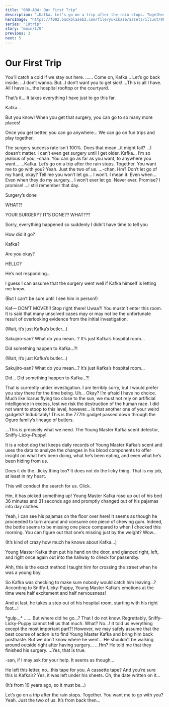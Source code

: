 ```yaml
---
title: "000-A04: Our First Trip"
description: "…Kafka. Let’s go on a trip after the rain stops. Together."
heroImage: "https://f002.backblazeb2.com/file/yukikaze/assets/illust/003_01.jpg"
series: "18trip"
story: "main/1/0"
previous: 3
next: 5
---
```



# Our First Trip

<Divider fb="start" />

<Bubble mc>
You’ll catch a cold if we stay out here.
</Bubble>

<StoryImg src="https://f002.backblazeb2.com/file/yukikaze/assets/illust/002_01.jpg" alt="002_01" type="cg" />

<Bubble character="Kafka" name="Boy in Hospital Clothing">
……
</Bubble>

<Bubble mc>
Come on, Kafka… Let’s go back inside.
</Bubble>

<Bubble character="Kafka">
…I don’t wanna.
</Bubble>

<Bubble mc>
But…I don’t want you to get sick!
</Bubble>

<Bubble character="Kafka">
…This is all I have. All I have is…the hospital rooftop or the courtyard.

That’s it… It takes everything I have just to go this far.
</Bubble>

<Bubble mc>
Kafka…

But you know! When you get that surgery, you can go to so many more places!

Once you get better, you can go anywhere… We can go on fun trips and play together.
</Bubble>

<Bubble character="Kafka">
The surgery success rate isn't 100%.
</Bubble>

<Bubble mc>
Does that mean…it might fail?
</Bubble>

<Bubble character="Kafka">
…I doesn’t matter. I can’t even get surgery until I get older.
</Bubble>

<Bubble mc>
Kafka…
</Bubble>

<Bubble character="Kafka">
I’m so jealous of you, <Name first />-chan. You can go as far as you want, to anywhere you want…
</Bubble>

<StoryImg src="https://f002.backblazeb2.com/file/yukikaze/assets/illust/002_02.jpg" alt="002_02" type="cg" />

<Bubble mc>
…Kafka. Let’s go on a trip after the rain stops. Together.
</Bubble>

<Bubble character="Kafka">
You want me to go with you?
</Bubble>

<Bubble mc>
Yeah. Just the two of us.
</Bubble>

<StoryImg src="https://f002.backblazeb2.com/file/yukikaze/assets/illust/003_01.jpg" alt="003_01" type="cg" />

<Bubble character="Kafka">
…<Name first />-chan.
</Bubble>

<Bubble mc>
Hm?
</Bubble>

<Bubble character="Kafka">
Don’t let go of my hand, okay? Tell me you won’t let go…
</Bubble>

<Bubble mc>
I won’t.
</Bubble>

<Bubble character="Kafka">
I mean it. Even when… Even when they do my surgery…
</Bubble>

<Bubble mc>
I won’t ever let go. Never ever.
</Bubble>

<Bubble character="Kafka">
Promise?
</Bubble>

<Bubble mc>
I promise!
</Bubble>

<Divider fb="end" />

<Divider loc="Oguro Hospital - Hallway"/>

<StoryImg src="https://f002.backblazeb2.com/file/yukikaze/assets/bg/00_041_000.jpg" alt="Hospital hallway" type="bg" />

<Bubble mc>
…I still remember that day.
</Bubble>

<Phone to="Oguro Kafka">
<div data-character="Kafka"><div>
    <p>Surgery’s done</p>
</div></div>

<div class="sent">
    <p>WHAT?!</p>
    <p>YOUR SURGERY? IT’S DONE?? WHAT???</p>
</div>

<div data-character="Kafka"><div>
    <p>Sorry, everything happened so suddenly I didn’t have time to tell you</p>
</div></div>

<div class="sent">
    <p>How did it go?</p>
    <p>Kafka?</p>
    <p>Are you okay?</p>
    <p>HELLO?</p>
</div>
</Phone>

<Bubble mc>
He’s not responding…

I guess I can assume that the surgery went well if Kafka himself is letting me know.

<p class="t">(But I can’t be sure until I see him in person!)</p>
</Bubble>

<Divider loc="Oguro Hospital - Room"/>

<Bubble mc>
Kaf&NoBreak;—
</Bubble>

<StoryImg src="https://f002.backblazeb2.com/file/yukikaze/tl/main_1_0/4-1.jpg" alt="1" />

<Bubble character="Sakujiro" name="Man with Thin Glasses">
DON’T MOVE!!!! Stop right there!
</Bubble>

<Bubble mc>
Uwaa?!
</Bubble>

<Bubble character="Sakujiro" name="Man with Thin Glasses">
You mustn’t enter this room. It is said that many unsolved cases may or may not be the unfortunate result of overlooking evidence from the initial investigation.
</Bubble>

<Diff g="m">
<Bubble mc>
<p class="t">(Wait, it’s just Kafka’s butler…)</p>

Sakujiro-san? What do you mean…? It’s just Kafka’s hospital room…

Did something happen to Kafka…?!
</Bubble>
</Diff>
<Diff g="f">
<Bubble mc>
<p class="t">(Wait, it’s just Kafka’s butler…)</p>

Sakujiro-san? What do you mean…? It’s just Kafka’s hospital room…

Did… Did something happen to Kafka…?!
</Bubble>
</Diff>

<Bubble character="Sakujiro">
That is currently under investigation. I am terribly sorry, but I would prefer you stay there for the time being.
</Bubble>

<Bubble mc>
Uh… Okay?
</Bubble>

<Bubble character="Sakujiro">
I’m afraid I have no choice. Much like Icarus flying too close to the sun, we must not rely on artificial intelligence in excess, lest we risk the destruction of the human race. I did not want to stoop to this level, however…
</Bubble>

<Bubble mc>
Is that another one of your weird gadgets?
</Bubble>

<Bubble character="Sakujiro">
Indubitably! This is the 777th gadget passed down through the Oguro family’s lineage of butlers.

…This is precisely what we need. The Young Master Kafka scent detector, Sniffy-Licky-Puppy!

It is a robot dog that keeps daily records of Young Master Kafka’s scent and uses the data to analyze the changes in his blood components to offer insight on what he’s been doing, what he’s been eating, <span class="small">and even what he’s been hiding from us.</span>
</Bubble>

<Bubble mc>
Does it do the…licky thing too?
</Bubble>

<Bubble character="Sakujiro">
It does not do the licky thing. That is my job, at least in my heart.

This will conduct the search for us. Click.

Hm, it has picked something up! Young Master Kafka rose up out of his bed 36 minutes and 31 seconds ago and promptly changed out of his pajamas into day clothes.
</Bubble>

<Bubble mc>
Yeah, I can see his pajamas on the floor over here!
</Bubble>

<Bubble character="Sakujiro">
It seems as though he proceeded to turn around and consume one piece of chewing gum. Indeed, the bottle seems to be missing one piece compared to when I checked this morning.
</Bubble>

<Bubble mc>
You can figure out that one’s missing just by the weight? Wow…

<p class="t">(It’s kind of crazy how much he knows about Kafka…)</p>
</Bubble>

<Bubble character="Sakujiro">
Young Master Kafka then put his hand on the door, and glanced right, left, and right once again out into the hallway to check for passersby.

Ahh, this is the exact method I taught him for crossing the street when he was a young boy.
</Bubble>

<Bubble mc>
So Kafka was checking to make sure nobody would catch him leaving…?
</Bubble>

<Bubble character="Sakujiro">
According to Sniffy-Licky-Puppy, Young Master Kafka’s emotions at the time were half excitement and half nervousness!

And at last, he takes a step out of his hospital room, starting with his right foot…!
</Bubble>

<Bubble mc>
&ast;gulp…&ast;
</Bubble>

<Bubble character="Sakujiro">
……
</Bubble>

<Bubble mc>
But where did he go…?
</Bubble>

<Bubble character="Sakujiro">
That I do not know. Regrettably, Sniffy-Licky-Puppy cannot tell us that much.
</Bubble>

<Bubble mc>
What? No…! It told us everything except the most important part?!
</Bubble>

<Bubble character="Sakujiro">
However, we may safely assume that the best course of action is to find Young Master Kafka and bring him back posthaste.
</Bubble>

<Bubble mc>
But we don’t know where he went… He shouldn’t be walking around outside right after having surgery…
</Bubble>

<Bubble character="Sakujiro">
…Hm?
</Bubble>

<Bubble mc>
He told me that they finished his surgery.
</Bubble>

<Bubble character="Sakujiro">
…Yes, that is true.

<Name first />-san, if I may ask for your help. It seems as though…
</Bubble>

<StoryImg src="https://f002.backblazeb2.com/file/yukikaze/assets/obj/005.webp" alt="Casette tape" type="obj" />

<Bubble character="Sakujiro">
He left this letter, no…this tape for you.
</Bubble>

<Bubble mc>
A cassette tape? And you’re sure this is Kafka’s?
</Bubble>

<Bubble character="Sakujiro">
Yes, it was left under his sheets.
</Bubble>

<Bubble mc>
Oh, the date written on it…

<p class="t">(It’s from 10 years ago, so it must be…)</p>
</Bubble>

<Divider fb="start" />

<StoryImg src="https://f002.backblazeb2.com/file/yukikaze/assets/illust/003_01.jpg" alt="003_01" type="cg sepia" />

<Bubble mc>
Let’s go on a trip after the rain stops. Together.
</Bubble>

<Bubble character="Kafka">
You want me to go with you?
</Bubble>

<Bubble mc>
Yeah. Just the two of us.
</Bubble>

<Divider fb="end" />

<Bubble mc>
It’s from back then…
</Bubble>
